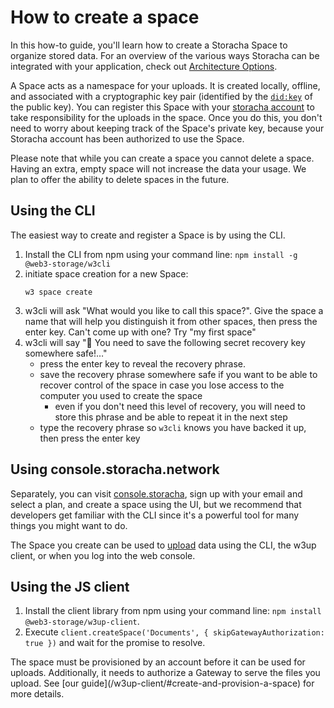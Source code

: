 
# How to create a space

In this how-to guide, you'll learn how to create a Storacha Space to organize stored data. For an overview of the various ways Storacha can be integrated with your application, check out [Architecture Options](/concepts/architecture-options/).

A Space acts as a namespace for your uploads. It is created locally, offline, and associated with a cryptographic key pair (identified by the [`did:key`](https://w3c-ccg.github.io/did-method-key/) of the public key). You can register this Space with your [storacha account](/how-to/create-account/) to take responsibility for the uploads in the space. Once you do this, you don't need to worry about keeping track of the Space's private key, because your Storacha account has been authorized to use the Space.

Please note that while you can create a space you cannot delete a space. Having an extra, empty space will not increase the data your usage. We plan to offer the ability to delete spaces in the future.

## Using the CLI

The easiest way to create and register a Space is by using the CLI.

1. Install the CLI from npm using your command line: `npm install -g @web3-storage/w3cli`
2. initiate space creation for a new Space:
   ```shell
   w3 space create
   ```
3. w3cli will ask "What would you like to call this space?". Give the space a name that will help you distinguish it from other spaces, then press the enter key. Can't come up with one? Try "my first space"
4. w3cli will say "🔑 You need to save the following secret recovery key somewhere safe!…"
   - press the enter key to reveal the recovery phrase.
   - save the recovery phrase somewhere safe if you want to be able to recover control of the space in case you lose access to the computer you used to create the space
     - even if you don't need this level of recovery, you will need to store this phrase and be able to repeat it in the next step
   - type the recovery phrase so `w3cli` knows you have backed it up, then press the enter key

## Using console.storacha.network

Separately, you can visit [console.storacha](https://console.storacha.network/), sign up with your email and select a plan, and create a space using the UI, but we recommend that developers get familiar with the CLI since it's a powerful tool for many things you might want to do.

The Space you create can be used to [upload](/how-to/upload/) data using the CLI, the w3up client, or when you log into the web console.

## Using the JS client

1. Install the client library from npm using your command line: `npm install @web3-storage/w3up-client`.
2. Execute `client.createSpace('Documents', { skipGatewayAuthorization: true })` and wait for the promise to resolve.

<Callout>
  The space must be provisioned by an account before it can be used for uploads. Additionally, it needs to authorize a Gateway to serve the files you upload. See [our guide](/w3up-client/#create-and-provision-a-space) for more details.
</Callout>
